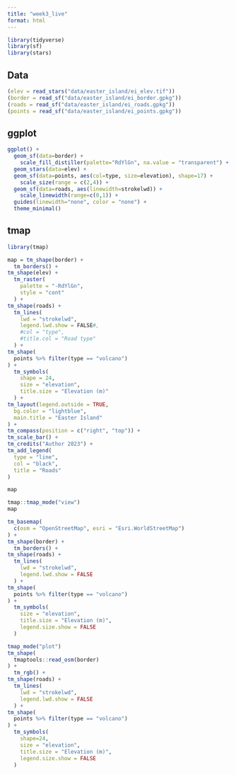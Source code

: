 ```yaml
---
title: "week3_live"
format: html
---
```


```r
library(tidyverse)
library(sf)
library(stars)
```

## Data

```r
(elev = read_stars("data/easter_island/ei_elev.tif"))
(border = read_sf("data/easter_island/ei_border.gpkg"))
(roads = read_sf("data/easter_island/ei_roads.gpkg"))
(points = read_sf("data/easter_island/ei_points.gpkg"))
```


## ggplot

```r
ggplot() +
  geom_sf(data=border) +
    scale_fill_distiller(palette="RdYlGn", na.value = "transparent") +
  geom_stars(data=elev) +
  geom_sf(data=points, aes(col=type, size=elevation), shape=17) +
    scale_size(range = c(2,4)) +
  geom_sf(data=roads, aes(linewidth=strokelwd)) +
    scale_linewidth(range=c(0,1)) +
  guides(linewidth="none", color = "none") + 
  theme_minimal()
```

## tmap

```r
library(tmap)
```


```r
map = tm_shape(border) +
  tm_borders() +
tm_shape(elev) +
  tm_raster(
    palette = "-RdYlGn",
    style = "cont"
  ) +
tm_shape(roads) +
  tm_lines(
    lwd = "strokelwd",
    legend.lwd.show = FALSE#,
    #col = "type",
    #title.col = "Road type"
  ) +
tm_shape(
  points %>% filter(type == "volcano")
) +
  tm_symbols(
    shape = 24,
    size = "elevation",
    title.size = "Elevation (m)"
  ) +
tm_layout(legend.outside = TRUE,
  bg.color = "lightblue",
  main.title = "Easter Island"
) +
tm_compass(position = c("right", "top")) +
tm_scale_bar() +
tm_credits("Author 2023") +
tm_add_legend(
  type = "line",
  col = "black",
  title = "Roads"
)
```


```r
map
```


```r
tmap::tmap_mode("view")
map
```


```r
tm_basemap(
  c(osm = "OpenStreetMap", esri = "Esri.WorldStreetMap")
) +
tm_shape(border) +
  tm_borders() +
tm_shape(roads) +
  tm_lines(
    lwd = "strokelwd",
    legend.lwd.show = FALSE
  ) +
tm_shape(
  points %>% filter(type == "volcano")
) +
  tm_symbols(
    size = "elevation",
    title.size = "Elevation (m)",
    legend.size.show = FALSE
  )
```

```r
tmap_mode("plot")
tm_shape(
  tmaptools::read_osm(border)
) +
  tm_rgb() +
tm_shape(roads) +
  tm_lines(
    lwd = "strokelwd",
    legend.lwd.show = FALSE
  ) +
tm_shape(
  points %>% filter(type == "volcano")
) +
  tm_symbols(
    shape=24,
    size = "elevation",
    title.size = "Elevation (m)",
    legend.size.show = FALSE
  )

```